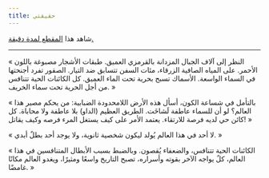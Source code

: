 ```yaml
---
title: حقيقتي
---
```

شاهد هذا [المقطع لمدة دقيقة.](https://www.youtube.com/watch?v=dMTg-3mMdqw&list=PLTKbnePaeauV0FDvmvYakqI04goE0_3qz&index=44)

---

« النظر إلى آلاف الجبال المزدانة بالقرمزي العميق. طبقات الأشجار مصبوغة باللون الأحمر. على المياه الصافية الزرقاء، مئات السفن تتسابق ضد التيار. الصقور تفرد أجنحتها في السماء الواسعة. الأسماك تسبح بحرية تحت الماء العميق. كل الكائنات الحية تتنافس من أجل الحرية تحت سماء الخريف. »

« بالتأمل في شساعة الكون، أسأل هذه الأرض اللامحدودة الضبابية: من يحكم مصير هذا العالم؟ لو أن للسماء عاطفة لَشاخَت. الطريق العظيم (الداو) بلا عاطفة ولا محاباة. كل كائن حي لديه فرصة للارتقاء. يعتمد الأمر على كيف يستغل المرء فرصه وكيف يقاتل! »

« لا أحد في هذا العالم يُولد ليكون شخصية ثانوية، ولا يوجد أحد بطلٌ أبدي. »

« الكائنات الحية تتنافس، والضعفاء يُقصون. وبالضبط بسبب الأبطال المتنافسين في هذا العالم، كلٌ يواجه الآخر بقوته وأسراره، تصبح التاريخ واسعًا ومثيرًا، ويغدو العالم مكانًا غامضًا. »
